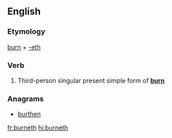 ==English==

===Etymology===
[[burn]] + [[-eth]]

===Verb===
{{head|en|verb form}}

# {{context|archaic|lang=en}} Third-person singular present simple form of '''[[burn]]'''

===Anagrams===
* [[burthen#English|burthen]]

[[fr:burneth]]
[[hi:burneth]]